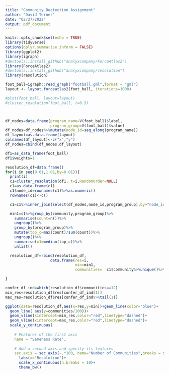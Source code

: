 ```yaml
---
title: "Community Dectection Assignment"
author: "David Terner"
date: "02/27/2022"
output: pdf_document
---
```


```r
knitr::opts_chunk$set(echo = TRUE)
library(tidyverse)
options(dplyr.summarise.inform = FALSE)
library(ggplot2)
library(igraph)
#devtools::install_github("analyxcompany/ForceAtlas2")
library(ForceAtlas2)
#devtools::install_github("analyxcompany/resolution")
library(resolution)
```



```r
foot_ball=igraph::read_graph("football.gml",format = "gml")
layout <- layout.forceatlas2(foot_ball, iterations=1000)
```

```r
#plot(foot_ball, layout=layout)
#cluster_resolution(foot_ball, t=0.5)



df_nodes=data.frame(program_name=V(foot_ball)$label,
                    program_group=V(foot_ball)$value)
df_nodes=df_nodes%>%mutate(node_id=seq_along(program_name))
df_layout=as.data.frame(layout)
colnames(df_layout)<-c("x","y")
df_nodes=cbind(df_nodes,df_layout)

df1=as_data_frame(foot_ball)
df1$weights=1
```


```r
resolution_df=data.frame()
for(i in seq(0.01,1.01,by=0.01)){
  print(i)
  c1=cluster_resolution(df1, t=i,RandomOrder=NULL)
  c1=as.data.frame(c1)
  c1$node_id=rownames(c1)%>%as.numeric()
  rownames(c1)<-c()

  c1=c1%>%inner_join(select(df_nodes,node_id,program_group),by="node_id")

  min1=c1%>%group_by(community,program_group)%>%
    summarise(count=n())%>%
    ungroup()%>%
    group_by(program_group)%>%
    mutate(top_c=max(count)/sum(count))%>%
    ungroup()%>%
    summarise(x1=median(top_c))%>%
    unlist()

  resolution_df=rbind(resolution_df,
                    data.frame(res=i,
                               min=min1,
                               communities=  c1$community%>%unique()%>%length()))

}

```
```r

confer_df_ind=which(resolution_df$communities==12)
min_res=resolution_df$res[confer_df_ind[1]]
max_res=resolution_df$res[confer_df_ind%>%tail(1)]

ggplot(data=resolution_df,aes(x=res,y=min))+geom_line(color="blue")+
  geom_line( aes(y=communities/100))+
  geom_vline(xintercept=min_res,color="red",linetype="dashed")+
  geom_vline(xintercept=max_res,color="red",linetype="dashed")+
  scale_y_continuous(
    
    # Features of the first axis
    name = "Sameness Rate",
    
    # Add a second axis and specify its features
    sec.axis = sec_axis(~.*100, name="Number of Communities",breaks = seq(10,120,10)))+
      labs(x="Resolution")+
      scale_x_continuous(n.breaks = 10)+
      theme_bw()
  
```
